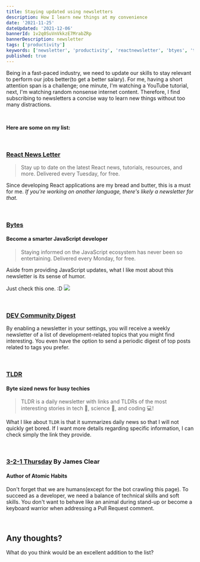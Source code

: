```yaml
---
title: Staying updated using newsletters
description: How I learn new things at my convenience
date: '2021-11-25'
dateUpdated: '2021-12-06'
bannerId: 1v2q0SuVnVkkzE7MrabZRp
bannerDescription: newsletter
tags: ['productivity']
keywords: ['newsletter', 'productivity', 'reactnewsletter', 'btyes', 'tldr', '3-2-1 Thursday']
published: true 
---
```


Being in a fast-paced industry,  we need to update our skills to stay relevant to perform our jobs better(to get a better salary). For me, having a short attention span is a challenge; one minute, I'm watching a YouTube tutorial, next, I'm watching random nonsense internet content. Therefore, I find subscribing to newsletters a concise way to learn new things without too many distractions.

<br />

**Here are some on my list:**

<br />

### [React News Letter](https://reactnewsletter.com/)
> Stay up to date on the latest React news, tutorials, resources, and more. Delivered every Tuesday, for free.

Since developing React applications are my bread and butter, this is a must for me. _If you're working on another language, there's likely a newsletter for that._

<br />

### [Bytes](https://bytes.dev?x=1095221753)
#### Become a smarter JavaScript developer
> Staying informed on the JavaScript ecosystem has never been so entertaining. Delivered every Monday, for free.

Aside from providing JavaScript updates, what I like most about this newsletter is its sense of humor.

Just check this one. :D
<Img src="https://i.imgur.com/hcacBBm.png" />

<br />

### [DEV Community Digest](https://dev.to/settings/notifications)
By enabling a newsletter in your settings, you will receive a weekly newsletter of a list of development-related topics that you might find interesting. You even have the option to send a periodic digest of top posts related to tags you prefer.

<br />

### [TLDR](https://messaged.com/tldr/)
#### Byte sized news for busy techies
> TLDR is a daily newsletter with links and TLDRs of the most interesting stories in tech 📱, science 🚀, and coding 💻!

What I like about `TLDR` is that it summarizes daily news so that I will not quickly get bored. If I want more details regarding specific information, I can check simply the link they provide.

<br />

### [3-2-1 Thursday](https://jamesclear.com/3-2-1/refer?rh_ref=e281bada) By James Clear
#### Author of Atomic Habits

Don't forget that we are humans(except for the bot crawling this page). To succeed as a developer, we need a balance of technical skills and soft skills. You don't want to behave like an animal during stand-up or become a keyboard warrior when addressing a Pull Request comment.

<br />

## Any thoughts?
What do you think would be an excellent addition to the list?